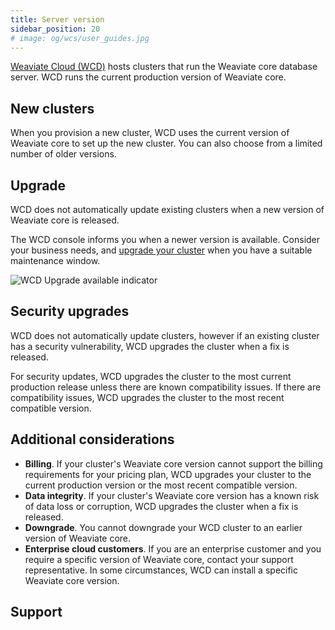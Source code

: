 ```yaml
---
title: Server version
sidebar_position: 20
# image: og/wcs/user_guides.jpg
---
```


[Weaviate Cloud (WCD)](https://console.weaviate.cloud/) hosts clusters that run the Weaviate core database server. WCD runs the current production version of Weaviate core.

## New clusters

When you provision a new cluster, WCD uses the current version of Weaviate core to set up the new cluster. You can also choose from a limited number of older versions.

## Upgrade

WCD does not automatically update existing clusters when a new version of Weaviate core is released.

The WCD console informs you when a newer version is available. Consider your business needs, and [upgrade your cluster](/developers/wcs/platform/version) when you have a suitable maintenance window.

![WCD Upgrade available indicator](../img/wcs-upgrade-details.jpg)


<Downtime125Note/>

## Security upgrades

 WCD does not automatically update clusters, however if an existing cluster has a security vulnerability, WCD upgrades the cluster when a fix is released.

 For security updates, WCD upgrades the cluster to the most current production release unless there are known compatibility issues. If there are compatibility issues, WCD upgrades the cluster to the most recent compatible version.

## Additional considerations

- **Billing**. If your cluster's Weaviate core version cannot support the billing requirements for your pricing plan, WCD upgrades your cluster to the current production version or the most recent compatible version.
- **Data integrity**. If your cluster's Weaviate core version has a known risk of data loss or corruption, WCD upgrades the cluster when a fix is released.
- **Downgrade**. You cannot downgrade your WCD cluster to an earlier version of Weaviate core.
- **Enterprise cloud customers**. If you are an enterprise customer and you require a specific version of Weaviate core, contact your support representative. In some circumstances, WCD can install a specific Weaviate core version.

## Support


<SupportAndTrouble />


<CustomScriptLoader/>
